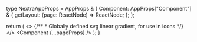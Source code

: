 

type NextraAppProps = AppProps & {
  Component: AppProps["Component"] & {
    getLayout: (page: ReactNode) => ReactNode;
  };
};

<!-- // Shim requestIdleCallback in Safari -->
<!-- if (typeof window !== "undefined" && !("requestIdleCallback" in window)) {
  window.requestIdleCallback = (fn) => setTimeout(fn, 1);
  window.cancelIdleCallback = (e) => clearTimeout(e);
}
 -->
  return (
    <SSRProvider>
      <>
        {/**
         * Globally defined svg linear gradient, for use in icons
         */}
        <svg height="0px" width="0px">
          <defs>
            <linearGradient
              id="pink-gradient"
              x1="0%"
              y1="0%"
              x2="100%"
              y2="100%"
            >
              <stop offset="0%" stopColor="rgba(156, 81, 161, 1)" />
              <stop offset="70%" stopColor="rgba(255, 30, 86, 1)" />
            </linearGradient>
          </defs>
        </svg>
      </>
      <Component {...pageProps} />
      <Analytics />
    </SSRProvider>
  );
}
